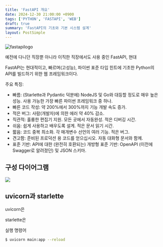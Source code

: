```yaml
---
title: 'FastAPI 개요'
date: 2024-12-30 21:00:00 +0900
tags: ['PYTHON', 'FASTAPI', 'WEB']
draft: true
summary: 'FastAPI의 기초와 기본 시스템 설계'
layout: PostSimple
---
```


![fastapilogo](/static/fastapi/fastapi-logo.png)

예전에 다니던 직장뿐 아니라 이직한 직장에서도 사용 중인 FastAPI, 현대

FastAPI는 현대적이고, 빠르며(고성능), 파이썬 표준 타입 힌트에 기초한 Python의 API를 빌드하기 위한 웹 프레임워크이다.

주요 특징:

- 빠름: (Starlette과 Pydantic 덕분에) NodeJS 및 Go와 대등할 정도로 매우 높은 성능. 사용 가능한 가장 빠른 파이썬 프레임워크 중 하나.
- 빠른 코드 작성: 약 200%에서 300%까지 기능 개발 속도 증가.
- 적은 버그: 사람(개발자)에 의한 에러 약 40% 감소.
- 직관적: 훌륭한 편집기 지원. 모든 곳에서 자동완성. 적은 디버깅 시간.
- 쉬움: 쉽게 사용하고 배우도록 설계. 적은 문서 읽기 시간.
- 짧음: 코드 중복 최소화. 각 매개변수 선언의 여러 기능. 적은 버그.
- 견고함: 준비된 프로덕션 용 코드를 얻으십시오. 자동 대화형 문서와 함께.
- 표준 기반: API에 대한 (완전히 호환되는) 개방형 표준 기반: OpenAPI (이전에 Swagger로 알려졌던) 및 JSON 스키마.

## 구성 다이어그램

![](/static/fastapi/fastapi-logo.png)

## uvicorn과 starlette

uvicorn은 

starlette은 

실행 명령어
```bash
$ uvicorn main:app --reload
```
